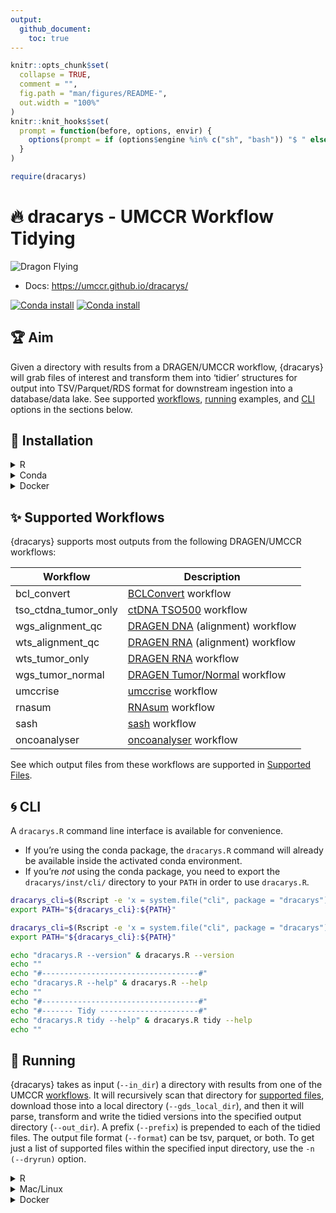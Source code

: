 ```yaml
---
output:
  github_document:
    toc: true
---
```


<!-- README.md is generated from README.Rmd. Please edit that file -->

```r
knitr::opts_chunk$set(
  collapse = TRUE,
  comment = "",
  fig.path = "man/figures/README-",
  out.width = "100%"
)
knitr::knit_hooks$set(
  prompt = function(before, options, envir) {
    options(prompt = if (options$engine %in% c("sh", "bash")) "$ " else "R> ")
  }
)
```

```r
require(dracarys)
```

# 🔥 dracarys - UMCCR Workflow Tidying

![](https://emojis.slackmojis.com/emojis/images/1643515659/16823/flying_dragon.gif?1643515659 "Dragon Flying")


- Docs: <https://umccr.github.io/dracarys/>

[![Conda install](https://anaconda.org/umccr/r-dracarys/badges/version.svg)](https://anaconda.org/umccr/r-dracarys)
[![Conda install](https://anaconda.org/umccr/r-dracarys/badges/latest_release_date.svg)](https://anaconda.org/umccr/r-dracarys)

## 🏆 Aim

Given a directory with results from a DRAGEN/UMCCR workflow,
{dracarys} will grab files of interest and transform them into 'tidier'
structures for output into TSV/Parquet/RDS format for downstream ingestion
into a database/data lake.
See supported [workflows](#supported-workflows), [running](#running) examples,
and [CLI](#cli) options in the sections below.

## 🍕 Installation

<details>
<summary>R</summary>

```r
remotes::install_github("umccr/dracarys@vX.X.X") # for vX.X.X Release/Tag
```

</details>

<details>
<summary>Conda</summary>

- Linux & MacOS (non-M1)

```bash
mamba create \
  -n dracarys_env \
  -c umccr -c bioconda -c conda-forge \
  r-dracarys==X.X.X

conda activate dracarys_env
```

- MacOS M1

```bash
CONDA_SUBDIR=osx-64 \
  mamba create \
  -n dracarys_env \
  -c umccr -c bioconda -c conda-forge \
  r-dracarys==X.X.X

conda activate dracarys_env
```

</details>

<details>
<summary>Docker</summary>

```bash
docker pull --platform linux/amd64 ghcr.io/umccr/dracarys:X.X.X
```

</details>

<a name="supported-workflows"></a>

## ✨ Supported Workflows


{dracarys} supports most outputs from the following DRAGEN/UMCCR workflows:

| Workflow   | Description |
|------------|-------------|
| bcl_convert | [BCLConvert][bclconvert-web] workflow |
| tso_ctdna_tumor_only | [ctDNA TSO500][cttso-web] workflow |
| wgs_alignment_qc | [DRAGEN DNA][dragen-web] (alignment) workflow |
| wts_alignment_qc | [DRAGEN RNA][dragen-web] (alignment) workflow |
| wts_tumor_only | [DRAGEN RNA][dragen-web] workflow |
| wgs_tumor_normal | [DRAGEN Tumor/Normal][dragen-web] workflow |
| umccrise | [umccrise][umccrise-web] workflow |
| rnasum | [RNAsum][rnasum-web] workflow |
| sash | [sash][sash-web] workflow |
| oncoanalyser | [oncoanalyser][oa-web] workflow |

[dragen-web]: <https://support-docs.illumina.com/SW/DRAGEN_v40/Content/SW/DRAGEN/GPipelineIntro_fDG.htm>
[cttso-web]: <https://support-docs.illumina.com/SW/DRAGEN_TSO500_ctDNA_v2.1/Content/SW/TSO500/WorkflowDiagram_appT500ctDNAlocal.htm>
[umccrise-web]: <https://github.com/umccr/umccrise>
[rnasum-web]: <https://github.com/umccr/RNAsum>
[sash-web]: <https://github.com/scwatts/sash>
[oa-web]: <https://github.com/nf-core/oncoanalyser>
[bclconvert-web]: <https://emea.support.illumina.com/sequencing/sequencing_software/bcl-convert.html>

See which output files from these workflows are supported in
[Supported Files](https://umccr.github.io/dracarys/articles/files.html).

<a name="cli"></a>

## 🌀 CLI

A `dracarys.R` command line interface is available for convenience.

- If you're using the conda package, the `dracarys.R` command will already be
  available inside the activated conda environment.
- If you're _not_ using the conda package, you need to export the
  `dracarys/inst/cli/` directory to your `PATH` in order to use `dracarys.R`.

```bash
dracarys_cli=$(Rscript -e 'x = system.file("cli", package = "dracarys"); cat(x, "\n")' | xargs)
export PATH="${dracarys_cli}:${PATH}"
```

```bash
dracarys_cli=$(Rscript -e 'x = system.file("cli", package = "dracarys"); cat(x, "\n")' | xargs)
export PATH="${dracarys_cli}:${PATH}"

echo "dracarys.R --version" & dracarys.R --version
echo ""
echo "#-----------------------------------#"
echo "dracarys.R --help" & dracarys.R --help
echo ""
echo "#-----------------------------------#"
echo "#------- Tidy ----------------------#"
echo "dracarys.R tidy --help" & dracarys.R tidy --help
echo ""
```

<a name="running"></a>

## 🚕 Running

{dracarys} takes as input (`--in_dir`) a directory with results from one of the
UMCCR [workflows](#supported-workflows). It will recursively scan that directory
for [supported files](https://umccr.github.io/dracarys/articles/files.html),
download those into a local directory (`--gds_local_dir`), and then it will
parse, transform and write the tidied versions into the specified output
directory (`--out_dir`). A prefix (`--prefix`) is prepended to each of the tidied
files. The output file format (`--format`) can be tsv, parquet, or both.
To get just a list of supported files within the specified input directory, use
the `-n (--dryrun)` option.

<details><summary>R</summary>

```r
# help(umccr_tidy)
in_dir <- "gds://path/to/subjectX_multiqc_data/"
out_dir <- tempdir()
prefix <- "subjectX"
umccr_tidy(in_dir = in_dir, out_dir = out_dir, prefix = prefix)
```

</details>

<details><summary>Mac/Linux</summary>

From within an activated conda environment or a shell with the `dracarys.R`
CLI available:

```bash
dracarys.R tidy \
      -i gds://path/to/subjectX_multiqc_data/ \
      -o local_output_dir \
      -p subjectX_prefix
```

</details>

<details><summary>Docker</summary>

```bash
docker container run \
  -v $(PWD):/mount1 \
  --platform=linux/amd64 \
  --env "ICA_ACCESS_TOKEN" \
  --rm -it \
  ghcr.io/umccr/dracarys:X.X.X \
    dracarys.R tidy \
      -i gds://path/to/subjectX_multiqc_data/ \
      -o /mount1/output_dir \
      -p subjectX_prefix
```

</details>
